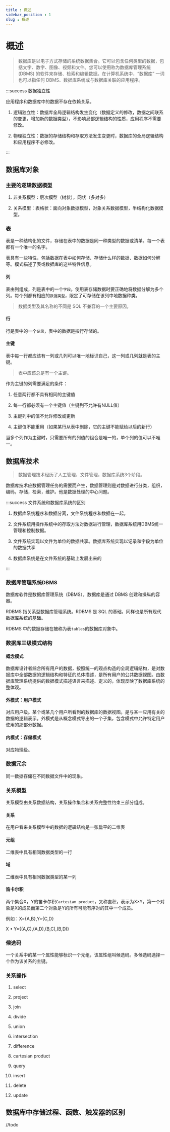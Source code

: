 ```yaml
---
title : 概述
sidebar_position : 1
slug : 概述
---
```

# 概述



> 数据库是以电子方式存储的系统数据集合。它可以包含任何类型的数据，包括文字、数字、图像、视频和文件。您可以使用称为数据库管理系统 (DBMS) 的软件来存储、检索和编辑数据。在计算机系统中，“数据库” 一词也可以指任何 DBMS、数据库系统或与数据库关联的应用程序。

:::success 数据独立性

应用程序和数据库中的数据不存在依赖关系。

1. 逻辑独立性：数据库全局逻辑结构发生变化（数据定义的修改，数据之间联系的变更，增加新的数据类型），不影响局部逻辑结构的性质，应用程序不需要修改。

2. 物理独立性：数据的存储结构和存取方法发生变更时，数据库的全局逻辑结构和应用程序不必修改。

:::

## 数据库对象

### 主要的逻辑数据模型

1. 非关系模型：层次模型（树状），网状（多对多）

2. 关系模型：表格状：面向对象数据模型，对象关系数据模型，半结构化数据模型。

### 表

表是一种结构化的文件，存储在表中的数据是同一种类型的数据或清单。每一个表都有一个唯一的名字。

表具有一些特性，包括数据在表中如何存储、存储什么样的数据、数据如何分解等。模式描述了表或数据库的这些特性信息。

#### 列

表由列组成，列是表中的一个`字段`。使用表存储数据时要正确地将数据分解为多个列。每个列都有相应的`数据类型`，限定了可存储在该列中地数据种类。

> 数据类型及其名称的不同是 SQL 不兼容的一个主要原因。

#### 行

行是表中的一个`记录`，表中的数据是按行存储的。

#### 主键

表中每一行都应该有一列或几列可以唯一地标识自己，这一列或几列就是表的主键。

> 表中应该总是有一个主键。

作为主键的列需要满足的条件：

1. 任意两行都不具有相同的主键值

2. 每一行都必须有一个主键值（主键列不允许有NULL值）

3. 主键列中的值不允许修改或更新

4. 主键值不能重用（如果某行从表中删除，它的主键不能赋给以后的新行）

当多个列作为主键时，只需要所有的列值的组合是唯一的，单个列的值可以不唯一。

## 数据库技术

> 数据管理技术经历了人工管理，文件管理，数据库系统3个阶段。

数据库技术应数据管理任务的需要而产生，数据管理则是对数据进行分类，组织，编码，存储，检索，维护。他是数据处理的中心问题。

:::success 文件系统和数据库系统的区别

1. 数据库系统程序和数据分离，文件系统程序和数据在一起。

2. 文件系统用操作系统中的存取方法对数据进行管理，数据库系统用DBMS统一管理和控制数据。

3. 文件系统实现以文件为单位的数据共享。数据库系统实现以记录和字段为单位的数据共享

4. 数据库系统是在文件系统的基础上发展出来的

:::

### 数据库管理系统DBMS

数据库软件是数据库管理系统（DBMS），数据库是通过 DBMS 创建和操纵的容器。

RDBMS 指关系型数据库管理系统。RDBMS 是 SQL 的基础，同样也是所有现代数据库系统的基础。

RDBMS 中的数据存储在被称为表`tables`的数据库对象中。

### 数据库三级模式结构

####  概念模式

数据库设计者综合所有用户的数据，按照统一的观点构造的全局逻辑结构，是对数据库中全部数据的逻辑结构和特征的总体描述，是所有用户的公共数据视图。由数据库管理系统提供的数据模式描述语言来描述、定义的，体现反映了数据库系统的整体观。

#### 外模式：用户模式

对应用户级。某个或某几个用户所看到的数据库的数据视图。是与某一应用有关的数据的逻辑表示。外模式是从概念模式导出的一个子集，包含模式中允许特定用户使用的那部分数据。

#### 内模式：存储模式

对应物理级。

### 数据冗余

同一数据存储在不同数据文件中的现象。

### 关系模型

关系模型由关系数据结构，关系操作集合和关系完整性约束三部分组成。

#### 关系

在用户看来关系模型中的数据的逻辑结构是一张扁平的二维表

#### 元组

二维表中具有相同数据类型的一行

#### 域

二维表中具有相同数据类型的某一列

#### 笛卡尔积

两个集合X，Y的笛卡尔积`Cartesian product`，又称直积，表示为X×Y，第一个对象是X的成员而第二个对象是Y的所有可能有序对的其中一个成员。

例如：X=\{A\,B\},Y=\{C\,D\}

X • Y=\{\(A\,C\)\,\(A\,D\)\,\(B\,C\)\,\(B\,D\)\}

### 候选码

一个关系中的某一个属性能够标识一个元组，该属性组叫候选码。多候选码选择一个作为该关系的主键。

### 关系操作

1. select

2. project

3. join

4. divide

5. union

6. intersection

7. difference

8. cartesian product

9. query

10. insert

11. delete

12. update

## 数据库中存储过程、函数、触发器的区别

//todo

